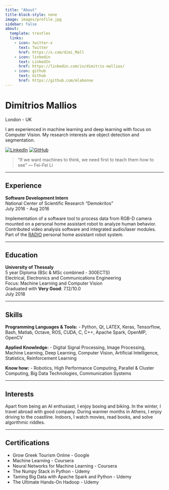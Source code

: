 ```yaml
---
title: "About"
title-block-style: none
image: images/profile.jpg
sidebar: false
about:
  template: trestles
  links:
    - icon: twitter-x
      text: Twitter
      href: https://x.com/dimi_Mall
    - icon: linkedin
      text: LinkedIn
      href: https://linkedin.com/in/dimitris-mallios/
    - icon: github
      text: Github
      href: https://github.com/mlabonne
---
```


<images src="images/profile.jpg" alt="Dimitrios Mallios" style="width:180px; border-radius:50%; margin-bottom:1em;">

# Dimitrios Mallios

London - UK

I am experienced in machine learning and deep learning with focus on Computer Vision. My research interests are object detection and segmentation.

[![LinkedIn](https://images.shields.io/badge/LinkedIn-Profile-blue)](https://www.linkedin.com/in/dimitris-mallios/)
[![GitHub](https://images.shields.io/badge/GitHub-Profile-black)](https://github.com/dimimal)

> "If we want machines to think, we need first to teach them how to see" — Fei-Fei Li

---

## Experience

**Software Development Intern**  
National Center of Scientific Research "Demokritos"  
July 2016 - Aug 2016

Implementation of a software tool to process data from RGB-D camera mounted on a personal home assistant robot to analyze human behavior. Contributed video analysis software and integrated audio/laser modules. Part of the [RADIO](http://www.radio-project.eu/) personal home assistant robot system.

---

## Education

**University of Thessaly**  
5 year Diploma (BSc & MSc combined - 300ECTS)  
Electrical, Electronics and Communications Engineering  
Focus: Machine Learning and Computer Vision  
Graduated with **Very Good**: 7.12/10.0  
July 2018

---

## Skills

**Programming Languages & Tools:**
- Python, Qt, LATEX, Keras, Tensorflow, Bash, Matlab, Octave, ROS, CUDA, C, C++, Apache Spark, OpenMP, OpenCV

**Applied Knowledge:**
- Digital Signal Processing, Image Processing, Machine Learning, Deep Learning, Computer Vision, Artificial Intelligence, Statistics, Reinforcement Learning

**Know how:**
- Robotics, High Performance Computing, Parallel & Cluster Computing, Big Data Technologies, Communication Systems

---

## Interests

Apart from being an AI enthusiast, I enjoy boxing and biking. In the winter, I travel abroad with good company. During warmer months in Athens, I enjoy driving to the coastline. Indoors, I watch movies, read books, and solve algorithmic riddles.

---

## Certifications

- Grow Greek Tourism Online - Google
- Machine Learning - Coursera
- Neural Networks for Machine Learning - Coursera
- The Numpy Stack in Python - Udemy
- Taming Big Data with Apache Spark and Python - Udemy
- The Ultimate Hands-On Hadoop - Udemy
